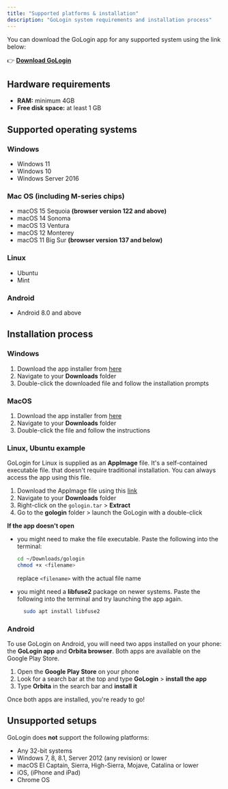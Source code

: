 ```yaml
---
title: "Supported platforms & installation"
description: "GoLogin system requirements and installation process"
---
```


You can download the GoLogin app for any supported system using the link below:

👉 [**Download GoLogin**](#)

## Hardware requirements

- **RAM:** minimum 4GB
- **Free disk space:** at least 1 GB

## Supported operating systems

### **Windows**

- Windows 11
- Windows 10
- Windows Server 2016

### Mac OS (including M-series chips)

- macOS 15 Sequoia **(browser version 122 and above)**
- macOS 14 Sonoma
- macOS 13 Ventura
- macOS 12 Monterey
- macOS 11 Big Sur **(browser version 137 and below)**

### Linux

- Ubuntu
- Mint

### Android

- Android 8.0 and above

## Installation process

### Windows

1. Download the app installer from [here](https://gologin.com/download/)
2. Navigate to your **Downloads** folder
3. Double-click the downloaded file and follow the installation prompts

### MacOS

1. Download the app installer from [here](https://gologin.com/download/)
2. Navigate to your **Downloads** folder
3. Double-click the file and follow the instructions

### Linux, Ubuntu example

GoLogin for Linux is supplied as an **AppImage** file. It's a self-contained executable file. that doesn't require traditional installation. You can always access the app using this file.

1. Download the AppImage file using this [link](https://gologinteam.slack.com/archives/C03JMQ7N3KM/p1718199757259269?thread_ts=1717430061.753839&cid=C03JMQ7N3KM)
2. Navigate to your **Downloads** folder
3. Right-click on the `gologin.tar` \> **Extract**
4. Go to the **gologin** folder \> launch the GoLogin with a double-click

**If the app doesn't open**

- you might need to make the file executable. Paste the following into the terminal:

  ```bash bash
  cd ~/Downloads/gologin
  chmod +x <filename>
  ```

  replace `<filename>` with the actual file name
- you might need a **libfuse2** package on newer systems. Paste the following into the terminal and try launching the app again.

  ```bash bash
    sudo apt install libfuse2
  ```

### Android

To use GoLogin on Android, you will need two apps installed on your phone: the **GoLogin app** and **Orbita browser**. Both apps are available on the Google Play Store.

1. Open the **Google Play Store** on your phone
2. Look for a search bar at the top and type **GoLogin** \> **install the app**
3. Type **Orbita** in the search bar and **install it**

Once both apps are installed, you're ready to go\!

## Unsupported setups

GoLogin does **not** support the following platforms:

- Any 32-bit systems
- Windows 7, 8, 8.1, Server 2012 (any revision) or lower
- macOS El Captain, Sierra, High-Sierra, Mojave, Catalina or lower
- iOS, (iPhone and iPad)
- Chrome OS